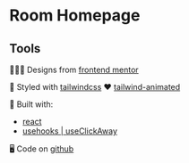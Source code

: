 

<Meta of={RoomHomepageStories} />

# Room Homepage

<Canvas of={RoomHomepageStories.Basic} />

## Tools

🧑🏼‍🎨 Designs from [frontend mentor](https://www.frontendmentor.io/challenges/results-summary-component-CE_K6s0maV)

🎨 Styled with [tailwindcss](https://tailwindcss.com/) ❤️ [tailwind-animated](https://www.tailwindcss-animated.com/)

🔨 Built with:

- [react](https://react.dev/)
- [usehooks | useClickAway](https://usehooks.com/useclickaway)

🖥️ Code on [github](https://github.com/kim-fransson/frontend-mentor/tree/main/packages/web/src/room-homepage)

